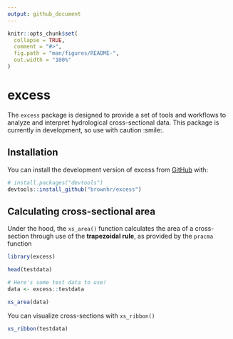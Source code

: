 ```yaml
---
output: github_document
---
```


<!-- README.md is generated from README.Rmd. Please edit that file -->

```r
knitr::opts_chunk$set(
  collapse = TRUE,
  comment = "#>",
  fig.path = "man/figures/README-",
  out.width = "100%"
)
```

# excess

<!-- badges: start -->
<!-- badges: end -->

The `excess` package is designed to provide a set of tools and workflows to analyze and interpret hydrological cross-sectional data. This package is currently in development, so use with caution :smile:.

## Installation

You can install the development version of excess from [GitHub](https://github.com/) with:

``` r
# install.packages("devtools")
devtools::install_github("brownhr/excess")
```

## Calculating cross-sectional area

Under the hood, the `xs_area()` function calculates the area of a cross-section through use of the **trapezoidal rule**, as provided by the `pracma` function


```r
library(excess)

head(testdata)

```


```r

# Here's some test data to use!
data <- excess::testdata

xs_area(data)

```

You can visualize cross-sections with `xs_ribbon()`


```r

xs_ribbon(testdata)

```
